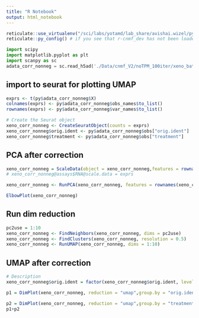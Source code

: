```yaml
---
title: "R Notebook"
output: html_notebook
---
```



```r
reticulate::use_virtualenv("/sci/labs/yotamd/lab_share/avishai.wizel/python_envs/Virtual_env/cnmf_dev/",required = T)
reticulate::py_config() # if you see that r-cnmf_dev has not been loaded, restart/terminate r and try again, DO NOT load reticulate before.
```

```python
import scipy
import matplotlib.pyplot as plt
import scanpy as sc
adata_corr_nonneg = sc.read_h5ad('./Data/cnmf_V2/noTPM_100iter/xeno_batchCorrect.Corrected.HVG.Varnorm.h5ad')
```


## import to seurat for plotting UMAP
```r
exprs <- t(py$adata_corr_nonneg$X)
colnames(exprs) <- py$adata_corr_nonneg$obs_names$to_list()
rownames(exprs) <- py$adata_corr_nonneg$var_names$to_list()

# Create the Seurat object
xeno_corr_nonneg <- CreateSeuratObject(counts = exprs)
xeno_corr_nonneg$orig.ident <- py$adata_corr_nonneg$obs["orig.ident"]
xeno_corr_nonneg$treatment <- py$adata_corr_nonneg$obs["treatment"]

```

## PCA after correction
```r
xeno_corr_nonneg = ScaleData(object = xeno_corr_nonneg,features = rownames(xeno_corr_nonneg))
# xeno_corr_nonneg@assays$RNA@scale.data = exprs

xeno_corr_nonneg <- RunPCA(xeno_corr_nonneg, features = rownames(xeno_corr_nonneg))

ElbowPlot(xeno_corr_nonneg)
```
## Run dim reduction
```r
pc2use = 1:10
xeno_corr_nonneg <- FindNeighbors(xeno_corr_nonneg, dims = pc2use)
xeno_corr_nonneg <- FindClusters(xeno_corr_nonneg, resolution = 0.5)
xeno_corr_nonneg <- RunUMAP(xeno_corr_nonneg, dims = 1:10)

```

## UMAP after correction
```r
# Description
xeno_corr_nonneg$orig.ident = factor(xeno_corr_nonneg$orig.ident, levels = c( "1068", "1071", "1109", "1157","119", "PC9"))
```

```r
p1 = DimPlot(xeno_corr_nonneg, reduction = "umap",group.by = "orig.ident",shuffle = T)+ggtitle("")+ guides(color=guide_legend(title="Model",override.aes = list(size=3)))

p2 = DimPlot(xeno_corr_nonneg, reduction = "umap",group.by = "treatment",shuffle = T)+ggtitle("")+ guides(color=guide_legend(title="Treatment",override.aes = list(size=3)))
p1+p2

```


